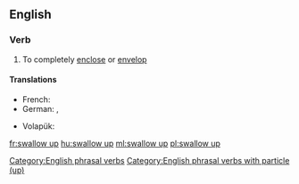==English==

===Verb===
{{head|en|verb|head=[[swallow]] [[up]]}}

# To completely [[enclose]] or [[envelop]]

====Translations====
{{trans-top|completely enclose or envelop}}
* French: {{t+|fr|engloutir}}
* German: {{t+|de|verschlucken}}, {{t+|de|verschlingen}}
{{trans-mid}}
* Volapük: {{t+|vo|luslugön}}
{{trans-bottom}}

[[Category:English phrasal verbs]]
[[Category:English phrasal verbs with particle (up)]]

[[fr:swallow up]]
[[hu:swallow up]]
[[ml:swallow up]]
[[pl:swallow up]]